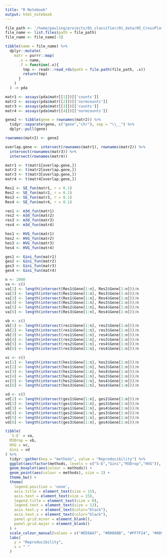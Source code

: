 ```yaml
---
title: "R Notebook"
output: html_notebook
---
```


```r
file_path <- '/home/pauling/projects/01_classifier/01_data/05_CrossPlatform/Pancreas'
file_name <- list.files(path = file_path)
file_name <- file_name[-3]

tibble(name = file_name) %>%
  dplyr::mutate(
    matr = purrr::map(
      .x = name,
      .f = function(.x){
        tmp <- readr::read_rds(path = file.path(file_path, .x))
        return(tmp)
      }
    )
  ) -> pda
```

```r
matr1 <- assays(pda$matr[[1]])[['counts']]
matr2 <- assays(pda$matr[[2]])[['normcounts']]
matr3 <- assays(pda$matr[[3]])[['counts']]
matr4 <- assays(pda$matr[[4]])[['normcounts']]

gene2 <- tibble(gene = rownames(matr2)) %>%
  tidyr::separate(gene, c("gene","chr"), sep = "\\__") %>%
  dplyr::pull(gene)

rownames(matr2) <- gene2

overlap.gene <- intersect(rownames(matr1), rownames(matr2)) %>%
  intersect(rownames(matr3)) %>%
  intersect(rownames(matr4))

matr1 <- t(matr1[overlap.gene,])
matr2 <- t(matr2[overlap.gene,])
matr3 <- t(matr3[overlap.gene,])
matr4 <- t(matr4[overlap.gene,])
```

```r
Res1 <- SE_fun(matr1, r = 0.1)
Res2 <- SE_fun(matr2, r = 0.1)
Res3 <- SE_fun(matr3, r = 0.1)
Res4 <- SE_fun(matr4, r = 0.1)
```

```r
res1 <- m3d_fun(matr1)
res2 <- m3d_fun(matr2)
res3 <- m3d_fun(matr3)
res4 <- m3d_fun(matr4)
```

```r
hes1 <- HVG_fun(matr1)
hes2 <- HVG_fun(matr2)
hes3 <- HVG_fun(matr3)
hes4 <- HVG_fun(matr4)
```

```r
ges1 <- Gini_fun(matr1)
ges2 <- Gini_fun(matr2)
ges3 <- Gini_fun(matr3)
ges4 <- Gini_fun(matr4)
```


```r
n <- 2000
va <- c()
va[1] <- length(intersect(Res1$Gene[1:n], Res2$Gene[1:n]))/n
va[2] <- length(intersect(Res1$Gene[1:n], Res3$Gene[1:n]))/n
va[3] <- length(intersect(Res1$Gene[1:n], Res4$Gene[1:n]))/n
va[4] <- length(intersect(Res2$Gene[1:n], Res3$Gene[1:n]))/n
va[5] <- length(intersect(Res2$Gene[1:n], Res4$Gene[1:n]))/n
va[6] <- length(intersect(Res3$Gene[1:n], Res4$Gene[1:n]))/n
```

```r
vb <- c()
vb[1] <- length(intersect(res1$Gene[1:n], res2$Gene[1:n]))/n
vb[2] <- length(intersect(res1$Gene[1:n], res3$Gene[1:n]))/n
vb[3] <- length(intersect(res1$Gene[1:n], res4$Gene[1:n]))/n
vb[4] <- length(intersect(res2$Gene[1:n], res3$Gene[1:n]))/n
vb[5] <- length(intersect(res2$Gene[1:n], res4$Gene[1:n]))/n
vb[6] <- length(intersect(res3$Gene[1:n], res4$Gene[1:n]))/n
```

```r
vc <- c()
vc[1] <- length(intersect(hes1$Gene[1:n], hes2$Gene[1:n]))/n
vc[2] <- length(intersect(hes1$Gene[1:n], hes3$Gene[1:n]))/n
vc[3] <- length(intersect(hes1$Gene[1:n], hes4$Gene[1:n]))/n
vc[4] <- length(intersect(hes2$Gene[1:n], hes3$Gene[1:n]))/n
vc[5] <- length(intersect(hes2$Gene[1:n], hes4$Gene[1:n]))/n
vc[6] <- length(intersect(hes3$Gene[1:n], hes4$Gene[1:n]))/n
```

```r
vd <- c()
vd[1] <- length(intersect(ges1$Gene[1:n], ges2$Gene[1:n]))/n
vd[2] <- length(intersect(ges1$Gene[1:n], ges3$Gene[1:n]))/n
vd[3] <- length(intersect(ges1$Gene[1:n], ges4$Gene[1:n]))/n
vd[4] <- length(intersect(ges2$Gene[1:n], ges3$Gene[1:n]))/n
vd[5] <- length(intersect(ges2$Gene[1:n], ges4$Gene[1:n]))/n
vd[6] <- length(intersect(ges3$Gene[1:n], ges4$Gene[1:n]))/n
```

```r
tibble(
  `S-E` = va,
  M3Drop = vb,
  HVG = vc,
  Gini = vd
) %>%
  tidyr::gather(key = "methods", value = "Reproducibility") %>%
  ggplot(aes(factor(methods, levels = c("S-E","Gini","M3Drop","HVG")), Reproducibility)) +
  geom_boxplot(aes(colour = methods)) +
  geom_point(aes(colour = methods), size = 2) +
  theme_bw() +
  theme(
    legend.position = 'none',
    axis.title = element_text(size = 15),
    axis.text = element_text(size = 15),
    legend.title = element_text(size = 0),
    legend.text = element_text(size = 13),
    axis.text.y = element_text(color="black"),
    axis.text.x = element_text(color="black"),
    panel.grid.minor = element_blank(),
    panel.grid.major = element_blank()
  ) +
  scale_colour_manual(values = c("#EE6AA7", "#00868B", "#FF7F24", "#009ACD")) +
  labs(
    y = "Reproducibility",
    x = " "
  )
```

